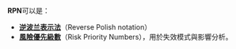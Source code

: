 '''RPN'''可以是：
* '''[[逆波兰表示法|逆波兰表示法]]'''（Reverse Polish notation）
* '''[[風險優先級數|風險優先級數]]'''（Risk Priority Numbers），用於失效模式與影響分析。

{{disambig|cat=三字拉丁字母縮寫消歧義}}